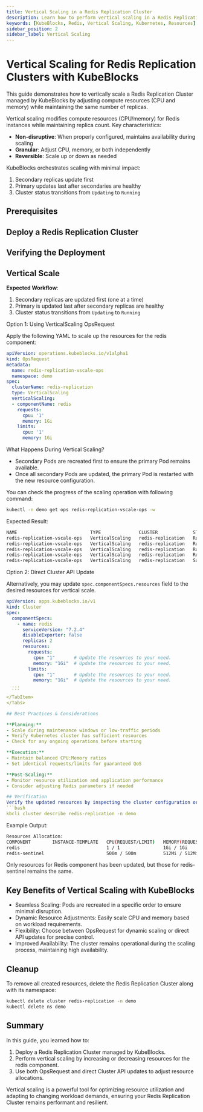 ```yaml
---
title: Vertical Scaling in a Redis Replication Cluster
description: Learn how to perform vertical scaling in a Redis Replication Cluster managed by KubeBlocks to optimize resource utilization and improve performance.
keywords: [KubeBlocks, Redis, Vertical Scaling, Kubernetes, Resources]
sidebar_position: 2
sidebar_label: Vertical Scaling
---
```





# Vertical Scaling for Redis Replication Clusters with KubeBlocks

This guide demonstrates how to vertically scale a Redis Replication Cluster managed by KubeBlocks by adjusting compute resources (CPU and memory) while maintaining the same number of replicas.

Vertical scaling modifies compute resources (CPU/memory) for Redis instances while maintaining replica count. Key characteristics:

- **Non-disruptive**: When properly configured, maintains availability during scaling
- **Granular**: Adjust CPU, memory, or both independently
- **Reversible**: Scale up or down as needed

KubeBlocks orchestrates scaling with minimal impact:
1. Secondary replicas update first
2. Primary updates last after secondaries are healthy
3. Cluster status transitions from `Updating` to `Running`

## Prerequisites


<Prerequisites />

## Deploy a Redis Replication Cluster


<CreateCluster />

## Verifying the Deployment


<VerifyCluster />

## Vertical Scale

**Expected Workflow**:

1. Secondary replicas are updated first (one at a time)
1. Primary is updated last after secondary replicas are healthy
1. Cluster status transitions from `Updating` to `Running`

<Tabs>
  <TabItem value="opsRequest" label="OpsRequest API" default>
  Option 1: Using VerticalScaling OpsRequest

  Apply the following YAML to scale up the resources for the redis component:

  ```yaml
  apiVersion: operations.kubeblocks.io/v1alpha1
  kind: OpsRequest
  metadata:
    name: redis-replication-vscale-ops
    namespace: demo
  spec:
    clusterName: redis-replication
    type: VerticalScaling
    verticalScaling:
    - componentName: redis
      requests:
        cpu: '1'
        memory: 1Gi
      limits:
        cpu: '1'
        memory: 1Gi
  ```
  What Happens During Vertical Scaling?
  - Secondary Pods are recreated first to ensure the primary Pod remains available.
  - Once all secondary Pods are updated, the primary Pod is restarted with the new resource configuration.


  You can check the progress of the scaling operation with following command:

  ```bash
  kubectl -n demo get ops redis-replication-vscale-ops -w
  ```

  Expected Result:
  ```bash
  NAME                           TYPE              CLUSTER             STATUS    PROGRESS   AGE
  redis-replication-vscale-ops   VerticalScaling   redis-replication   Running   0/2        11s
  redis-replication-vscale-ops   VerticalScaling   redis-replication   Running   1/2        36s
  redis-replication-vscale-ops   VerticalScaling   redis-replication   Running   2/2        52s
  redis-replication-vscale-ops   VerticalScaling   redis-replication   Running   2/2        52s
  redis-replication-vscale-ops   VerticalScaling   redis-replication   Succeed   2/2        52s
  ```
  </TabItem>

  <TabItem value="ClusterAPI" label="Cluster API">

  Option 2: Direct Cluster API Update

  Alternatively, you may update `spec.componentSpecs.resources` field to the desired resources for vertical scale.

  ```yaml
  apiVersion: apps.kubeblocks.io/v1
  kind: Cluster
  spec:
    componentSpecs:
      - name: redis
        serviceVersion: "7.2.4"
        disableExporter: false
        replicas: 2
        resources:
          requests:
            cpu: "1"       # Update the resources to your need.
            memory: "1Gi"  # Update the resources to your need.
          limits:
            cpu: "1"       # Update the resources to your need.
            memory: "1Gi"  # Update the resources to your need.
    ...
    ```
  </TabItem>
</Tabs>

## Best Practices & Considerations

**Planning:**
- Scale during maintenance windows or low-traffic periods
- Verify Kubernetes cluster has sufficient resources
- Check for any ongoing operations before starting

**Execution:**
- Maintain balanced CPU:Memory ratios
- Set identical requests/limits for guaranteed QoS

**Post-Scaling:**
- Monitor resource utilization and application performance
- Consider adjusting Redis parameters if needed

## Verification
Verify the updated resources by inspecting the cluster configuration or Pod details:
```bash
kbcli cluster describe redis-replication -n demo
```

Example Output:
```bash
Resources Allocation:
COMPONENT        INSTANCE-TEMPLATE   CPU(REQUEST/LIMIT)   MEMORY(REQUEST/LIMIT)   STORAGE-SIZE   STORAGE-CLASS
redis                                1 / 1                1Gi / 1Gi               data:20Gi      <none>
redis-sentinel                       500m / 500m          512Mi / 512Mi           data:20Gi      <none>
```

Only resources for Redis component has been updated, but those for redis-sentinel remains the same.

## Key Benefits of Vertical Scaling with KubeBlocks
- Seamless Scaling: Pods are recreated in a specific order to ensure minimal disruption.
- Dynamic Resource Adjustments: Easily scale CPU and memory based on workload requirements.
- Flexibility: Choose between OpsRequest for dynamic scaling or direct API updates for precise control.
- Improved Availability: The cluster remains operational during the scaling process, maintaining high availability.

## Cleanup
To remove all created resources, delete the Redis Replication Cluster along with its namespace:
```bash
kubectl delete cluster redis-replication -n demo
kubectl delete ns demo
```

## Summary
In this guide, you learned how to:
1. Deploy a Redis Replication Cluster managed by KubeBlocks.
2. Perform vertical scaling by increasing or decreasing resources for the redis component.
3. Use both OpsRequest and direct Cluster API updates to adjust resource allocations.

Vertical scaling is a powerful tool for optimizing resource utilization and adapting to changing workload demands, ensuring your Redis Replication Cluster remains performant and resilient.
